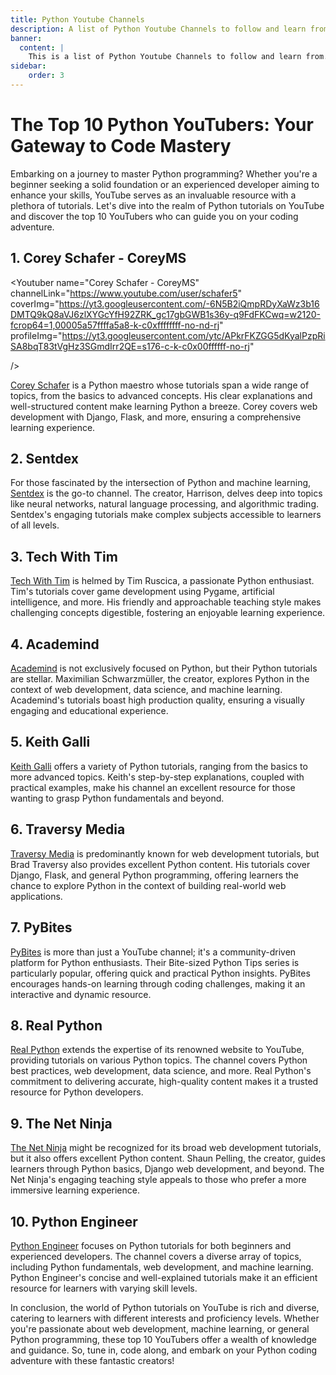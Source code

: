 ```yaml
---
title: Python Youtube Channels
description: A list of Python Youtube Channels to follow and learn from. Be sure to subscribe to them. Top 10 Python Youtube Channels. Learn Python from Youtube.
banner:
  content: |
    This is a list of Python Youtube Channels to follow and learn from. Be sure to subscribe to them. Top 10 Python Youtube Channels. We don't mean to rank them, but we have to put them in some order and mean to offend no one. If there are any channels that you think should be on this list, please let us know.
sidebar:
    order: 3
---
```


# The Top 10 Python YouTubers: Your Gateway to Code Mastery

Embarking on a journey to master Python programming? Whether you're a beginner seeking a solid foundation or an experienced developer aiming to enhance your skills, YouTube serves as an invaluable resource with a plethora of tutorials. Let's dive into the realm of Python tutorials on YouTube and discover the top 10 YouTubers who can guide you on your coding adventure.

## 1. **Corey Schafer - CoreyMS**
<Youtuber 
name="Corey Schafer - CoreyMS" 
channelLink="https://www.youtube.com/user/schafer5"
coverImg="https://yt3.googleusercontent.com/-6N5B2iQmpRDyXaWz3b16DMTQ9kQ8aVJ6zlXYGcYfH92ZRK_gc17gbGWB1s36y-q9FdFKCwq=w2120-fcrop64=1,00005a57ffffa5a8-k-c0xffffffff-no-nd-rj"
profileImg="https://yt3.googleusercontent.com/ytc/APkrFKZGG5dKyalPzpRiSA8bqT83tVgHz3SGmdIrr2QE=s176-c-k-c0x00ffffff-no-rj"

/>

[Corey Schafer](https://www.youtube.com/user/schafer5) is a Python maestro whose tutorials span a wide range of topics, from the basics to advanced concepts. His clear explanations and well-structured content make learning Python a breeze. Corey covers web development with Django, Flask, and more, ensuring a comprehensive learning experience.

## 2. **Sentdex**

<Youtuber
name="Sentdex"
channelLink="https://www.youtube.com/user/sentdex"
coverImg="https://yt3.googleusercontent.com/AdsQ7Y_LmNBm5e_hTmyOT9bu562Dy2ZWE9M7dAomKAplyJZ1n8F1fFH_puhtnI2xnGcBcdeL=w2120-fcrop64=1,00005a57ffffa5a8-k-c0xffffffff-no-nd-rj"
profileImg="https://yt3.googleusercontent.com/ytc/APkrFKYJuM9JCGWxOqFPrxRH09LZQHekpZ5z43oJ7sWepA=s176-c-k-c0x00ffffff-no-rj"
/>

For those fascinated by the intersection of Python and machine learning, [Sentdex](https://www.youtube.com/user/sentdex) is the go-to channel. The creator, Harrison, delves deep into topics like neural networks, natural language processing, and algorithmic trading. Sentdex's engaging tutorials make complex subjects accessible to learners of all levels.

## 3. **Tech With Tim**

<Youtuber
name="Tech With Tim"
channelLink="https://www.youtube.com/channel/UC4JX40jDee_tINbkjycV4Sg"
coverImg="https://yt3.googleusercontent.com/09_PNnIaqzx6swUSo17evZg99ST-lHD8Y-FL6ODH2zKY9uaje-E52_d7SHehOkxYg65Re0Pmag=w2120-fcrop64=1,00005a57ffffa5a8-k-c0xffffffff-no-nd-rj"
profileImg="https://yt3.googleusercontent.com/ytc/APkrFKYHht64W4oJH1AaeZH7o5CBS2B2xLMTDrPyaN0TiA=s176-c-k-c0x00ffffff-no-rj"
/>

[Tech With Tim](https://www.youtube.com/channel/UC4JX40jDee_tINbkjycV4Sg) is helmed by Tim Ruscica, a passionate Python enthusiast. Tim's tutorials cover game development using Pygame, artificial intelligence, and more. His friendly and approachable teaching style makes challenging concepts digestible, fostering an enjoyable learning experience.

## 4. **Academind**

<Youtuber
name="Academind"
channelLink="https://www.youtube.com/c/Academind"
coverImg="https://yt3.googleusercontent.com/j6vprjTgjWFBukddRjLZjf4Dz7aVMkNMwhdUTNYoCuYrRePBJZmOK53S7cd47IfwRtBylKs-=w2120-fcrop64=1,00005a57ffffa5a8-k-c0xffffffff-no-nd-rj"
profileImg="https://yt3.googleusercontent.com/z8m8Nc31z3PdVqbMPzS_MEApQKgXjP6faDEto0lIPXy9S50QSSMtCYHZ5V-opH73q9BAjxpb_g=s176-c-k-c0x00ffffff-no-rj"
/>

[Academind](https://www.youtube.com/c/Academind) is not exclusively focused on Python, but their Python tutorials are stellar. Maximilian Schwarzmüller, the creator, explores Python in the context of web development, data science, and machine learning. Academind's tutorials boast high production quality, ensuring a visually engaging and educational experience.

## 5. **Keith Galli**

<Youtuber
name="Keith Galli"
channelLink="https://www.youtube.com/@KeithGalli"
coverImg="https://yt3.googleusercontent.com/V27xfJjsKz8SHRwulm1pzYJZVpJbVBTvIg4JdHKyuN9m6jysm2gxZvHT3DxUiik4vihTaFxx5g=w1138-fcrop64=1,00005a57ffffa5a8-k-c0xffffffff-no-nd-rj"
profileImg="https://yt3.googleusercontent.com/ytc/APkrFKYeHI7egWjgH6q9PikMUa1SLZ4xcUe0oZV-lq5GqA=s176-c-k-c0x00ffffff-no-rj"
/>

[Keith Galli](https://www.youtube.com/@KeithGalli) offers a variety of Python tutorials, ranging from the basics to more advanced topics. Keith's step-by-step explanations, coupled with practical examples, make his channel an excellent resource for those wanting to grasp Python fundamentals and beyond.

## 6. **Traversy Media**

<Youtuber
name="Traversy Media"
channelLink="https://www.youtube.com/user/TechGuyWeb"
coverImg="https://yt3.googleusercontent.com/FGxGbXEEUNf5GWcraGa-f4PLGdDGIgOf4C6LH0PKH3ug-W8PR0tXkUq8eKPAbz8kCFKhVck7tA=w2120-fcrop64=1,00005a57ffffa5a8-k-c0xffffffff-no-nd-rj"
profileImg="https://yt3.googleusercontent.com/ytc/APkrFKYcYswt_UhD7D0j6ddiQz6Gb8Q_vSJOjhYI0CoXSw=s176-c-k-c0x00ffffff-no-rj"
/>

[Traversy Media](https://www.youtube.com/user/TechGuyWeb) is predominantly known for web development tutorials, but Brad Traversy also provides excellent Python content. His tutorials cover Django, Flask, and general Python programming, offering learners the chance to explore Python in the context of building real-world web applications.

## 7. **PyBites**

<Youtuber
name="PyBites"
channelLink="https://www.youtube.com/@Pybites"
coverImg="https://yt3.googleusercontent.com/VurS4BdSN82q_pKQ7rpZQfWeWYJRf1NI1SGzAhnksWqbxF6LfpJzQSInINYdQkrNdNrZEhYTmMU=w1138-fcrop64=1,00005a57ffffa5a8-k-c0xffffffff-no-nd-rj"
profileImg="https://yt3.googleusercontent.com/kK3g1qrFAX_JX3uMgGipCAlGVc1Qv3AVZhxCJs0RbPBVhcE4VhFsrECfEDlPnRe-OMG6asI4bw=s176-c-k-c0x00ffffff-no-rj"
/>

[PyBites](https://www.youtube.com/@Pybites) is more than just a YouTube channel; it's a community-driven platform for Python enthusiasts. Their Bite-sized Python Tips series is particularly popular, offering quick and practical Python insights. PyBites encourages hands-on learning through coding challenges, making it an interactive and dynamic resource.

## 8. **Real Python**

<Youtuber
name="Real Python"
channelLink="https://www.youtube.com/c/realpython"
coverImg="https://yt3.googleusercontent.com/8PIT7olkpQgEJFD10EkVlpvn_DRXtLsce_PSV70v7Gz2CxzLihyoM1J1Qd6nQg4_Gg1lRbat0A=w2120-fcrop64=1,00005a57ffffa5a8-k-c0xffffffff-no-nd-rj"
profileImg="https://yt3.googleusercontent.com/ytc/APkrFKZ5eUUQsrW2VwMxhVM8eJPEQpTJ02dzVVnakwlIlA=s176-c-k-c0x00ffffff-no-rj"
/>

[Real Python](https://www.youtube.com/c/realpython) extends the expertise of its renowned website to YouTube, providing tutorials on various Python topics. The channel covers Python best practices, web development, data science, and more. Real Python's commitment to delivering accurate, high-quality content makes it a trusted resource for Python developers.

## 9. **The Net Ninja**

<Youtuber
name="The Net Ninja"
channelLink="https://www.youtube.com/c/TheNetNinja"
coverImg="https://yt3.googleusercontent.com/m_WGEq8pBawVi71mEKiFbnOjbkvzyWguNpcAbss54NenWDivjpbbqREAlyoRNONKNBk6QlS87A=w2120-fcrop64=1,00005a57ffffa5a8-k-c0xffffffff-no-nd-rj"
profileImg="https://yt3.googleusercontent.com/ytc/APkrFKYOe1_kKqSz3rvE6dbf0YV1Itru68Tkz3Ir0q9R0Q=s176-c-k-c0x00ffffff-no-rj"
/>


[The Net Ninja](https://www.youtube.com/c/TheNetNinja) might be recognized for its broad web development tutorials, but it also offers excellent Python content. Shaun Pelling, the creator, guides learners through Python basics, Django web development, and beyond. The Net Ninja's engaging teaching style appeals to those who prefer a more immersive learning experience.

## 10. **Python Engineer**

[Python Engineer](https://www.youtube.com/c/PythonEngineer) focuses on Python tutorials for both beginners and experienced developers. The channel covers a diverse array of topics, including Python fundamentals, web development, and machine learning. Python Engineer's concise and well-explained tutorials make it an efficient resource for learners with varying skill levels.

In conclusion, the world of Python tutorials on YouTube is rich and diverse, catering to learners with different interests and proficiency levels. Whether you're passionate about web development, machine learning, or general Python programming, these top 10 YouTubers offer a wealth of knowledge and guidance. So, tune in, code along, and embark on your Python coding adventure with these fantastic creators!